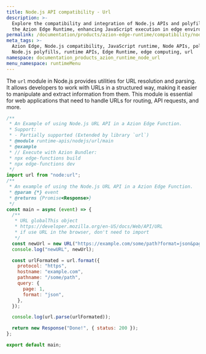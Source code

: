 ```yaml
---
title: Node.js API compatibility - Url
description: >-
  Explore the compatibility and integration of Node.js APIs and polyfills with
  the Azion Edge Runtime, enhancing JavaScript execution in edge environments.
permalink: /documentation/products/azion-edge-runtime/compatibility/node/url/
meta_tags: >-
  Azion Edge, Node.js compatibility, JavaScript runtime, Node APIs, polyfills,
  Node.js polyfills, runtime APIs, Edge Runtime, edge computing, url
namespace: documentation_products_azion_runtime_node_url
menu_namespace: runtimeMenu
---
```


The `url` module in Node.js provides utilities for URL resolution and parsing. It allows developers to work with URLs in a structured way, making it easier to manipulate and extract information from them. This module is essential for web applications that need to handle URLs for routing, API requests, and more.

```javascript
/**
 * An Example of using Node.js URL API in a Azion Edge Function.
 * Support:
 * - Partially supported (Extended by library `url`)
 * @module runtime-apis/nodejs/url/main
 * @example
 * // Execute with Azion Bundler:
 * npx edge-functions build
 * npx edge-functions dev
 */
import url from "node:url";
/**
 * An example of using the Node.js URL API in a Azion Edge Function.
 * @param {*} event
 * @returns {Promise<Response>}
 */
const main = async (event) => {
  /**
   * URL globalThis object
   * https://developer.mozilla.org/en-US/docs/Web/API/URL
   * if use URL in the browser, don't need to import
   */
  const newUrl = new URL("https://example.com/some/path?format=json&page=1");
  console.log("newURL", newUrl);

  const urlFormated = url.format({
    protocol: "https",
    hostname: "example.com",
    pathname: "/some/path",
    query: {
      page: 1,
      format: "json",
    },
  });

  console.log(url.parse(urlFormated));

  return new Response("Done!", { status: 200 });
};

export default main;
```